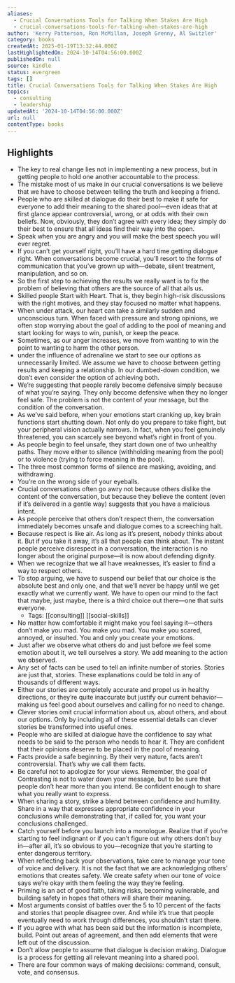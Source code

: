 ```yaml
---
aliases:
  - Crucial Conversations Tools for Talking When Stakes Are High
  - crucial-conversations-tools-for-talking-when-stakes-are-high
author: 'Kerry Patterson, Ron McMillan, Joseph Grenny, Al Switzler'
category: books
createdAt: 2025-01-19T13:32:44.000Z
lastHighlightedOn: 2024-10-14T04:56:00.000Z
publishedOn: null
source: kindle
status: evergreen
tags: []
title: Crucial Conversations Tools for Talking When Stakes Are High
topics:
  - consulting
  - leadership
updatedAt: '2024-10-14T04:56:00.000Z'
url: null
contentType: books
---
```

## Highlights

- The key to real change lies not in implementing a new process, but in getting people to hold one another accountable to the process.
- The mistake most of us make in our crucial conversations is we believe that we have to choose between telling the truth and keeping a friend.
- People who are skilled at dialogue do their best to make it safe for everyone to add their meaning to the shared pool—even ideas that at first glance appear controversial, wrong, or at odds with their own beliefs. Now, obviously, they don’t agree with every idea; they simply do their best to ensure that all ideas find their way into the open.
- Speak when you are angry and you will make the best speech you will ever regret.
- If you can’t get yourself right, you’ll have a hard time getting dialogue right. When conversations become crucial, you’ll resort to the forms of communication that you’ve grown up with—debate, silent treatment, manipulation, and so on.
- So the first step to achieving the results we really want is to fix the problem of believing that others are the source of all that ails us.
- Skilled people Start with Heart. That is, they begin high-risk discussions with the right motives, and they stay focused no matter what happens.
- When under attack, our heart can take a similarly sudden and unconscious turn. When faced with pressure and strong opinions, we often stop worrying about the goal of adding to the pool of meaning and start looking for ways to win, punish, or keep the peace.
- Sometimes, as our anger increases, we move from wanting to win the point to wanting to harm the other person.
- under the influence of adrenaline we start to see our options as unnecessarily limited. We assume we have to choose between getting results and keeping a relationship. In our dumbed-down condition, we don’t even consider the option of achieving both.
- We’re suggesting that people rarely become defensive simply because of what you’re saying. They only become defensive when they no longer feel safe. The problem is not the content of your message, but the condition of the conversation.
- As we’ve said before, when your emotions start cranking up, key brain functions start shutting down. Not only do you prepare to take flight, but your peripheral vision actually narrows. In fact, when you feel genuinely threatened, you can scarcely see beyond what’s right in front of you.
- As people begin to feel unsafe, they start down one of two unhealthy paths. They move either to silence (withholding meaning from the pool) or to violence (trying to force meaning in the pool).
- The three most common forms of silence are masking, avoiding, and withdrawing.
- You’re on the wrong side of your eyeballs.
- Crucial conversations often go awry not because others dislike the content of the conversation, but because they believe the content (even if it’s delivered in a gentle way) suggests that you have a malicious intent.
- As people perceive that others don’t respect them, the conversation immediately becomes unsafe and dialogue comes to a screeching halt.
- Because respect is like air. As long as it’s present, nobody thinks about it. But if you take it away, it’s all that people can think about. The instant people perceive disrespect in a conversation, the interaction is no longer about the original purpose—it is now about defending dignity.
- When we recognize that we all have weaknesses, it’s easier to find a way to respect others.
- To stop arguing, we have to suspend our belief that our choice is the absolute best and only one, and that we’ll never be happy until we get exactly what we currently want. We have to open our mind to the fact that maybe, just maybe, there is a third choice out there—one that suits everyone.
  - Tags: [[consulting]] [[social-skills]]
- No matter how comfortable it might make you feel saying it—others don’t make you mad. You make you mad. You make you scared, annoyed, or insulted. You and only you create your emotions.
- Just after we observe what others do and just before we feel some emotion about it, we tell ourselves a story. We add meaning to the action we observed.
- Any set of facts can be used to tell an infinite number of stories. Stories are just that, stories. These explanations could be told in any of thousands of different ways.
- Either our stories are completely accurate and propel us in healthy directions, or they’re quite inaccurate but justify our current behavior—making us feel good about ourselves and calling for no need to change.
- Clever stories omit crucial information about us, about others, and about our options. Only by including all of these essential details can clever stories be transformed into useful ones.
- People who are skilled at dialogue have the confidence to say what needs to be said to the person who needs to hear it. They are confident that their opinions deserve to be placed in the pool of meaning.
- Facts provide a safe beginning. By their very nature, facts aren’t controversial. That’s why we call them facts.
- Be careful not to apologize for your views. Remember, the goal of Contrasting is not to water down your message, but to be sure that people don’t hear more than you intend. Be confident enough to share what you really want to express.
- When sharing a story, strike a blend between confidence and humility. Share in a way that expresses appropriate confidence in your conclusions while demonstrating that, if called for, you want your conclusions challenged.
- Catch yourself before you launch into a monologue. Realize that if you’re starting to feel indignant or if you can’t figure out why others don’t buy in—after all, it’s so obvious to you—recognize that you’re starting to enter dangerous territory.
- When reflecting back your observations, take care to manage your tone of voice and delivery. It is not the fact that we are acknowledging others’ emotions that creates safety. We create safety when our tone of voice says we’re okay with them feeling the way they’re feeling.
- Priming is an act of good faith, taking risks, becoming vulnerable, and building safety in hopes that others will share their meaning.
- Most arguments consist of battles over the 5 to 10 percent of the facts and stories that people disagree over. And while it’s true that people eventually need to work through differences, you shouldn’t start there.
- If you agree with what has been said but the information is incomplete, build. Point out areas of agreement, and then add elements that were left out of the discussion.
- Don’t allow people to assume that dialogue is decision making. Dialogue is a process for getting all relevant meaning into a shared pool.
- There are four common ways of making decisions: command, consult, vote, and consensus.
